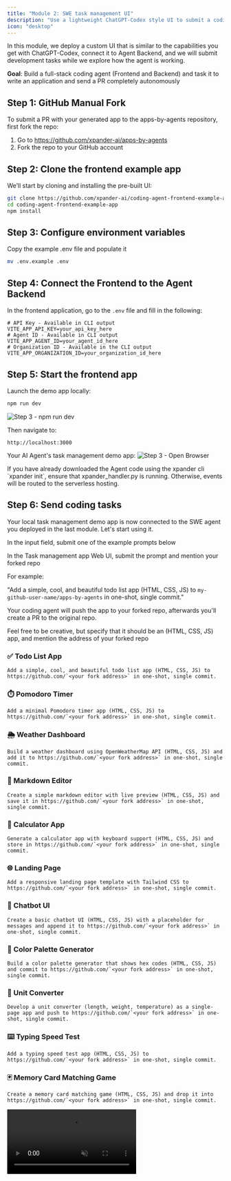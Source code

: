 ```yaml
---
title: "Module 2: SWE task management UI"
description: "Use a lightweight ChatGPT-Codex style UI to submit a coding task to your SWE agent"
icon: "desktop"
---
```


<Note>
In this module, we deploy a custom UI that is similar to the capabilities you get with ChatGPT-Codex, connect it to Agent Backend, and we will submit development tasks while we explore how the agent is working.
</Note>

**Goal**: Build a full-stack coding agent (Frontend and Backend) and task it to write an application and send a PR completely autonomously

## Step 1: GitHub Manual Fork

To submit a PR with your generated app to the apps-by-agents repository, first fork the repo:

1. Go to https://github.com/xpander-ai/apps-by-agents
2. Fork the repo to your GitHub account

## Step 2: Clone the frontend example app

We’ll start by cloning and installing the pre-built UI:

```bash
git clone https://github.com/xpander-ai/coding-agent-frontend-example-app.git
cd coding-agent-frontend-example-app
npm install
```

## Step 3: Configure environment variables

Copy the example .env file and populate it

```bash
mv .env.example .env
```

## Step 4: Connect the Frontend to the Agent Backend

In the frontend application, go to the `.env` file and fill in the following:

```env
# API Key - Available in CLI output
VITE_APP_API_KEY=your_api_key_here
# Agent ID - Available in CLI output
VITE_APP_AGENT_ID=your_agent_id_here
# Organization ID - Available in the CLI output
VITE_APP_ORGANIZATION_ID=your_organization_id_here
```

## Step 5: Start the frontend app

Launch the demo app locally:

```bash
npm run dev
```

![Step 3 - npm run dev](/images/workshops/swe-npm-run-dev.png)

Then navigate to:

```
http://localhost:3000
```

Your AI Agent's task management demo app:
![Step 3 - Open Browser](/images/workshops/swe-blank-tasks-manager.png)

<Note>
  If you have already downloaded the Agent code using the xpander cli `xpander init`, ensure that xpander_handler.py is running. Otherwise, events will be routed to the serverless hosting.
</Note>

## Step 6: Send coding tasks

Your local task management demo app is now connected to the SWE agent you deployed in the last module. Let's start using it.

In the input field, submit one of the example prompts below

<Note>
In the Task management app Web UI, submit the prompt and mention your forked repo

For example:

"Add a simple, cool, and beautiful todo list app (HTML, CSS, JS) to `my-github-user-name/apps-by-agents` in one-shot, single commit."

Your coding agent will push the app to your forked repo, afterwards you'll create a PR to the original repo.
</Note>

Feel free to be creative, but specify that it should be an (HTML, CSS, JS) app, and mention the address of your forked repo

<Accordion title="Prompt Examples for apps-by-agents">

### ✅ Todo List App
```text
Add a simple, cool, and beautiful todo list app (HTML, CSS, JS) to https://github.com/`<your fork address>` in one-shot, single commit.
```

### ⏱️ Pomodoro Timer

```text
Add a minimal Pomodoro timer app (HTML, CSS, JS) to https://github.com/`<your fork address>` in one-shot, single commit.
```

### 🌦️ Weather Dashboard

```text
Build a weather dashboard using OpenWeatherMap API (HTML, CSS, JS) and add it to https://github.com/`<your fork address>` in one-shot, single commit.
```

### 📝 Markdown Editor

```text
Create a simple markdown editor with live preview (HTML, CSS, JS) and save it in https://github.com/`<your fork address>` in one-shot, single commit.
```

### 🧮 Calculator App

```text
Generate a calculator app with keyboard support (HTML, CSS, JS) and store in https://github.com/`<your fork address>` in one-shot, single commit.
```

### 🌐 Landing Page

```text
Add a responsive landing page template with Tailwind CSS to https://github.com/`<your fork address>` in one-shot, single commit.
```

### 💬 Chatbot UI

```text
Create a basic chatbot UI (HTML, CSS, JS) with a placeholder for messages and append it to https://github.com/`<your fork address>` in one-shot, single commit.
```

### 🎨 Color Palette Generator

```text
Build a color palette generator that shows hex codes (HTML, CSS, JS) and commit to https://github.com/`<your fork address>` in one-shot, single commit.
```

### 📏 Unit Converter

```text
Develop a unit converter (length, weight, temperature) as a single-page app and push to https://github.com/`<your fork address>` in one-shot, single commit.
```

### ⌨️ Typing Speed Test

```text
Add a typing speed test app (HTML, CSS, JS) to https://github.com/`<your fork address>` in one-shot, single commit.
```

### 🃏 Memory Card Matching Game

```text
Create a memory card matching game (HTML, CSS, JS) and drop it into https://github.com/`<your fork address>` in one-shot, single commit.
```

</Accordion>

<Frame>
  <video autoPlay muted loop playsInline className="w-full aspect-video" src="https://assets.xpanderai.io/workshops/videos/swe-send-task.mp4" />
</Frame>

---

## Step 7: Track task execution

Click **View codex logs** to view real-time execution details and explore the logs.
Pay attention to the way Codex manages and runs the agentic loop and the creation process of your app.

> ⏳ **Note**: Task execution takes a few minutes - sit back, relax, and watch the agent work its magic. Codex may split the task into multiple sub-tasks that can take up to 15 minutes. If it takes more than 15 minutes, just let it run in the background and proceed with the rest of the workshop.

<Frame>
  <video autoPlay muted loop playsInline className="w-full aspect-video" src="https://assets.xpanderai.io/workshops/videos/swe-track-result.mp4" />
</Frame>

You’ll see:

- **Top**: The original prompt or task
- **Popup**: Logs and generated output from the agent
- **Result**: Execution result
- **Logs & Messages Buttons**: Execution messages logs & codex execution logs

<Accordion title="How does this work?">

  When you submit a task, the app uses the **xpander.ai SDK** (via a **Web Worker**) to create and run the task in the cloud - fully serverless.

  The worker handles:
  - Creating tasks → [`createTask()` in `workers/xpanderWorker.ts`](https://github.com/xpander-ai/coding-agent-frontend-example-app/blob/main/src/workers/xpanderWorker.ts#L79)
  - Fetching task details and logs → [`useTask()` and `useLogs()` in `hooks/`](https://github.com/xpander-ai/coding-agent-frontend-example-app/tree/main/src/hooks)

  The UI polls task status and updates in real time using **React Query**.  
  You can see this in action inside:
  - [`Dashboard`](https://github.com/xpander-ai/coding-agent-frontend-example-app/blob/main/src/pages/Dashboard.tsx): task list and creation
  - [`TaskDetails`](https://github.com/xpander-ai/coding-agent-frontend-example-app/blob/main/src/pages/TaskDetails.tsx): real-time updates, logs, messages

  The **Codex tool** streams logs to a centralized **Logstash** tied to your **account**.  
  Logs are stored for a limited period and made available via the `logs.xpander.ai` micro-service.

  The frontend fetches these logs through polling (every 2s) using the SDK inside a Web Worker.

  💡 A task can include multiple threads - each representing a conversation or execution chain tied to your agent.
</Accordion>

Successful app creation

![swe coding task result with pr](/images/workshops/swe-coding-task-result-with-pr.png)

<Note>
Pay attention, your PR is targeting the fork and not xpander's repo
</Note>

## Summary and next steps

Your SWE task management UI is now live and connected to the SWE agent hosted on xpander.ai.
Through the UI, you instructed the agent to build an application and push it to the apps-by-agents repo.

→ Proceed to [Module 3: Advanced customization](./03-advanced-customization)
